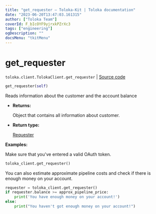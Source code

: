 ```yaml
---
title: "get_requester — Toloka-Kit | Toloka documentation"
date: "2023-06-20T13:47:03.161315"
author: ["Toloka Team"]
coverId: F_bIcOYF9yjrxkPZrXc3
tags: ["engineering"]
ogDescription: ""
docsMenu: "tkitMenu"
---
```


# get_requester

`toloka.client.TolokaClient.get_requester` | [Source code](https://github.com/Toloka/toloka-kit/blob/v1.2.0/src/client/__init__.py#L3338)

```python
get_requester(self)
```

Reads information about the customer and the account balance

* **Returns:**

  Object that contains all information about customer.

* **Return type:**

  [Requester](/docs/toloka-kit/reference/toloka.client.requester.Requester)

**Examples:**

Make sure that you've entered a valid OAuth token.

```python
toloka_client.get_requester()
```

You can also estimate approximate pipeline costs and check if there is enough money on your account.

```python
requester = toloka_client.get_requester()
if requester.balance >= approx_pipeline_price:
    print('You have enough money on your account!')
else:
    print("You haven't got enough money on your account!")
```